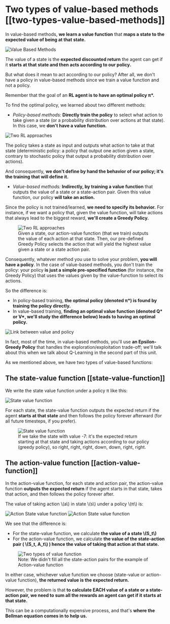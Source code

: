 # Two types of value-based methods [[two-types-value-based-methods]]

In value-based methods, **we learn a value function** that **maps a state to the expected value of being at that state.**

<img src="https://huggingface.co/datasets/huggingface-deep-rl-course/course-images/resolve/main/en/unit3/vbm-1.jpg" alt="Value Based Methods"/>

The value of a state is the **expected discounted return** the agent can get if it **starts at that state and then acts according to our policy.**

<Tip>
But what does it mean to act according to our policy? After all, we don't have a policy in value-based methods since we train a value function and not a policy.
</Tip>

Remember that the goal of an **RL agent is to have an optimal policy π\*.**

To find the optimal policy, we learned about two different methods:

- *Policy-based methods:* **Directly train the policy** to select what action to take given a state (or a probability distribution over actions at that state). In this case, we **don't have a value function.**

<img src="https://huggingface.co/datasets/huggingface-deep-rl-course/course-images/resolve/main/en/unit3/two-approaches-2.jpg" alt="Two RL approaches"/>

The policy takes a state as input and outputs what action to take at that state (deterministic policy: a policy that output one action given a state, contrary to stochastic policy that output a probability distribution over actions).

And consequently, **we don't define by hand the behavior of our policy; it's the training that will define it.**

- *Value-based methods:* **Indirectly, by training a value function** that outputs the value of a state or a state-action pair. Given this value function, our policy **will take an action.**

Since the policy is not trained/learned, **we need to specify its behavior.** For instance, if we want a policy that, given the value function, will take actions that always lead to the biggest reward, **we'll create a Greedy Policy.**

<figure>
  <img src="https://huggingface.co/datasets/huggingface-deep-rl-course/course-images/resolve/main/en/unit3/two-approaches-3.jpg" alt="Two RL approaches"/>
  <figcaption>Given a state, our action-value function (that we train) outputs the value of each action at that state. Then, our pre-defined Greedy Policy selects the action that will yield the highest value given a state or a state action pair.</figcaption>
</figure>

Consequently, whatever method you use to solve your problem, **you will have a policy**. In the case of value-based methods, you don't train the policy: your policy **is just a simple pre-specified function** (for instance, the Greedy Policy) that uses the values given by the value-function to select its actions.

So the difference is:

- In policy-based training, **the optimal policy (denoted π\*) is found by training the policy directly.**
- In value-based training, **finding an optimal value function (denoted Q\* or V\*, we'll study the difference below) leads to having an optimal policy.**

<img src="https://huggingface.co/datasets/huggingface-deep-rl-course/course-images/resolve/main/en/unit3/link-value-policy.jpg" alt="Link between value and policy"/>

In fact, most of the time, in value-based methods, you'll use **an Epsilon-Greedy Policy** that handles the exploration/exploitation trade-off; we'll talk about this when we talk about Q-Learning in the second part of this unit.


As we mentioned above, we have two types of value-based functions:

## The state-value function [[state-value-function]]

We write the state value function under a policy π like this:

<img src="https://huggingface.co/datasets/huggingface-deep-rl-course/course-images/resolve/main/en/unit3/state-value-function-1.jpg" alt="State value function"/>

For each state, the state-value function outputs the expected return if the agent **starts at that state** and then follows the policy forever afterward (for all future timesteps, if you prefer).

<figure>
<img src="https://huggingface.co/datasets/huggingface-deep-rl-course/course-images/resolve/main/en/unit3/state-value-function-2.jpg" alt="State value function"/>
  <figcaption>If we take the state with value -7: it's the expected return starting at that state and taking actions according to our policy (greedy policy), so right, right, right, down, down, right, right.</figcaption>
</figure>

## The action-value function [[action-value-function]]

In the action-value function, for each state and action pair, the action-value function **outputs the expected return** if the agent starts in that state, takes that action, and then follows the policy forever after.

The value of taking action \\(a\\) in state \\(s\\) under a policy \\(π\\) is:

<img src="https://huggingface.co/datasets/huggingface-deep-rl-course/course-images/resolve/main/en/unit3/action-state-value-function-1.jpg" alt="Action State value function"/>
<img src="https://huggingface.co/datasets/huggingface-deep-rl-course/course-images/resolve/main/en/unit3/action-state-value-function-2.jpg" alt="Action State value function"/>


We see that the difference is:

- For the state-value function, we calculate **the value of a state \\(S_t\\)**
- For the action-value function, we calculate **the value of the state-action pair ( \\(S_t, A_t\\) ) hence the value of taking that action at that state.**

<figure>
  <img src="https://huggingface.co/datasets/huggingface-deep-rl-course/course-images/resolve/main/en/unit3/two-types.jpg" alt="Two types of value function"/>
  <figcaption>
Note: We didn't fill all the state-action pairs for the example of Action-value function</figcaption>
</figure>

In either case, whichever value function we choose (state-value or action-value function), **the returned value is the expected return.**

However, the problem is that **to calculate EACH value of a state or a state-action pair, we need to sum all the rewards an agent can get if it starts at that state.**

This can be a computationally expensive process, and that's **where the Bellman equation comes in to help us.**
